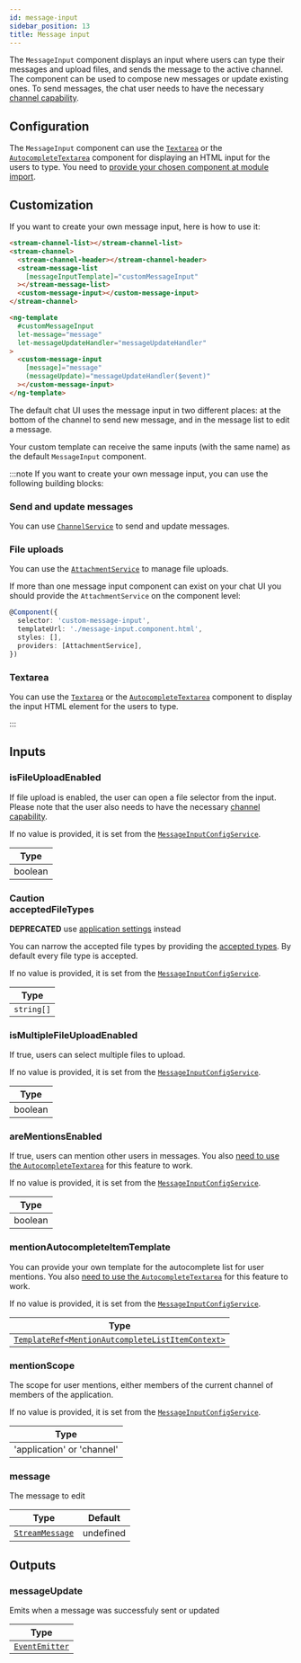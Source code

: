 ```yaml
---
id: message-input
sidebar_position: 13
title: Message input
---
```


The `MessageInput` component displays an input where users can type their messages and upload files, and sends the message to the active channel. The component can be used to compose new messages or update existing ones. To send messages, the chat user needs to have the necessary [channel capability](https://getstream.io/chat/docs/javascript/channel_capabilities/?language=javascript).

## Configuration

The `MessageInput` component can use the [`Textarea`](./textarea.mdx) or the [`AutocompleteTextarea`](./autocomplete-textarea.mdx) component for displaying an HTML input for the users to type. You need to [provide your chosen component at module import](../concepts/opt-in-architecture.mdx).

## Customization

If you want to create your own message input, here is how to use it:

```html
<stream-channel-list></stream-channel-list>
<stream-channel>
  <stream-channel-header></stream-channel-header>
  <stream-message-list
    [messageInputTemplate]="customMessageInput"
  ></stream-message-list>
  <custom-message-input></custom-message-input>
</stream-channel>

<ng-template
  #customMessageInput
  let-message="message"
  let-messageUpdateHandler="messageUpdateHandler"
>
  <custom-message-input
    [message]="message"
    (messageUpdate)="messageUpdateHandler($event)"
  ></custom-message-input>
</ng-template>
```

The default chat UI uses the message input in two different places: at the bottom of the channel to send new message, and in the message list to edit a message.

Your custom template can receive the same inputs (with the same name) as the default `MessageInput` component.

:::note
If you want to create your own message input, you can use the following building blocks:

### Send and update messages

You can use [`ChannelService`](../services/channel.mdx) to send and update messages.

### File uploads

You can use the [`AttachmentService`](../services/attachment.mdx) to manage file uploads.

If more than one message input component can exist on your chat UI you should provide the `AttachmentService` on the component level:

```typescript
@Component({
  selector: 'custom-message-input',
  templateUrl: './message-input.component.html',
  styles: [],
  providers: [AttachmentService],
})
```

### Textarea

You can use the [`Textarea`](./textarea.mdx) or the [`AutocompleteTextarea`](./autocomplete-textarea.mdx) component to display the input HTML element for the users to type.

:::

## Inputs

### isFileUploadEnabled

If file upload is enabled, the user can open a file selector from the input. Please note that the user also needs to have the necessary [channel capability](https://getstream.io/chat/docs/javascript/channel_capabilities/?language=javascript).

If no value is provided, it is set from the [`MessageInputConfigService`](../services/message-input-config.mdx).

| Type    |
| ------- |
| boolean |

### <div class="label caution basic">Caution</div> acceptedFileTypes

**DEPRECATED** use [application settings](https://getstream.io/chat/docs/javascript/app_setting_overview/?language=javascript#file-uploads) instead

You can narrow the accepted file types by providing the [accepted types](https://developer.mozilla.org/en-US/docs/Web/HTML/Element/input/file#accept). By default every file type is accepted.

If no value is provided, it is set from the [`MessageInputConfigService`](../services/message-input-config.mdx).

| Type       |
| ---------- |
| `string[]` |

### isMultipleFileUploadEnabled

If true, users can select multiple files to upload.

If no value is provided, it is set from the [`MessageInputConfigService`](../services/message-input-config.mdx).

| Type    |
| ------- |
| boolean |

### areMentionsEnabled

If true, users can mention other users in messages. You also [need to use the `AutocompleteTextarea`](../concepts/opt-in-architecure.mdx) for this feature to work.

If no value is provided, it is set from the [`MessageInputConfigService`](../services/message-input-config.mdx).

| Type    |
| ------- |
| boolean |

### mentionAutocompleteItemTemplate

You can provide your own template for the autocomplete list for user mentions. You also [need to use the `AutocompleteTextarea`](../concepts/opt-in-architecure.mdx) for this feature to work.

If no value is provided, it is set from the [`MessageInputConfigService`](../services/message-input-config.mdx).

| Type                                                                                                                                                               |
| ------------------------------------------------------------------------------------------------------------------------------------------------------------------ |
| [`TemplateRef<MentionAutcompleteListItemContext>`](<(https://github.com/GetStream/stream-chat-angular/blob/master/projects/stream-chat-angular/src/lib/types.ts)>) |

### mentionScope

The scope for user mentions, either members of the current channel of members of the application.

If no value is provided, it is set from the [`MessageInputConfigService`](../services/message-input-config.mdx).

| Type                       |
| -------------------------- |
| 'application' or 'channel' |

### message

The message to edit

| Type                                           | Default   |
| ---------------------------------------------- | --------- |
| [`StreamMessage`](../types/stream-message.mdx) | undefined |

## Outputs

### messageUpdate

Emits when a message was successfuly sent or updated

| Type                                                       |
| ---------------------------------------------------------- |
| [`EventEmitter`](https://angular.io/api/core/EventEmitter) |
